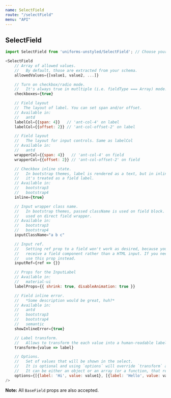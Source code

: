 ```yaml
---
name: SelectField
route: "/selectField"
menu: "API"
---
```

## SelectField

```js
import SelectField from 'uniforms-unstyled/SelectField'; // Choose your theme package.

<SelectField
    // Array of allowed values.
    //   By default, those are extracted from your schema.
    allowedValues={[value1, value2, ...]}

    // Turn on checkbox/radio mode.
    //   It's always true in mutltiple (i.e. fieldType === Array) mode.
    checkboxes={true}

    // Field layout
    //  The layout of label. You can set span and/or offset.
    // Available in:
    //   antd
    labelCol={{span: 4}}   // 'ant-col-4' on label
    labelCol={{offset: 2}} // 'ant-col-offset-2' on label

    // Field layout
    //   The layout for input controls. Same as labelCol
    // Available in:
    //   antd
    wrapperCol={{span: 4}}   // 'ant-col-4' on field
    wrapperCol={{offset: 2}} // 'ant-col-offset-2' on field

    // Checkbox inline state.
    //   In bootstrap themes, label is rendered as a text, but in inline mode,
    //   it's treated as a field label.
    // Available in:
    //   bootstrap3
    //   bootstrap4
    inline={true}

    // Input wrapper class name.
    //   In bootstrap themes, passed className is used on field block. This is
    //   used on direct field wrapper.
    // Available in:
    //   bootstrap3
    //   bootstrap4
    inputClassName="a b c"

    // Input ref.
    //   Setting ref prop to a field won't work as desired, because you'll
    //   receive a field component rather than a HTML input. If you need an input ref,
    //   use this prop instead.
    inputRef={ref => {}}

    // Props for the InputLabel
    // Available in:
    //   material-ui
    labelProps={{ shrink: true, disableAnimation: true }}

    // Field inline error.
    //   *Some description would be great, huh?*
    // Available in:
    //   antd
    //   bootstrap3
    //   bootstrap4
    //   semantic
    showInlineError={true}

    // Label transform.
    //   Allows to transform the each value into a human-readable label
    transform={value => label}

    // Options.
    //   Set of values that will be shown in the select.
    //   It is optional and using `options` will override `transform` and `allowedValues`.
    //   It can be either an object or an array (or a function, that returns it).
    options={[{label: 'Hi', value: value1}, [{label: 'Hello', value: value1}, ...]}
/>
```

**Note:** All `BaseField` props are also accepted.
